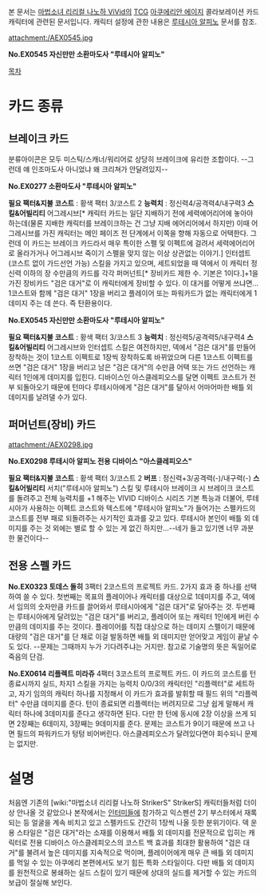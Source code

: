 본 문서는 [[마법소녀 리리컬 나노하 ViVid]]의 [[TCG]] [[아쿠에리안 에이지]] 콜라보레이션 카드 캐릭터에 관련된 문서입니다. 캐릭터 설정에 관한 내용은 [[루테시아 알피노]] 문서를 참조.

attachment:/AEX0545.jpg

''' No.EX0545 자신만만 소환마도사 "루테시아 알피노" '''

[[목차]]
= 카드 종류 =
== 브레이크 카드 ==
분류아이콘은 모두 미스틱/스캐너/워리어로 상당히 브레이크에 유리한 조합이다. --그런데 얘 인조마도사 아니었냐 왜 크리쳐가 안달려있지--

''' No.EX0277 소환마도사 "루테시아 알피노" '''

'''필요 팩터&지불 코스트''' : 황색 팩터 3/코스트 2
'''능력치''' : 정신력4/공격력4/내구력3
'''스킬&어빌리티'''
어그레시브[* 캐릭터 카드는 일단 지배하기 전에 세력에어리어에 놓아야 하는데(물론 지배한 캐릭터를 브레이크하는 건 그냥 지배 에어리어에서 하지만) 이때 어그레시브를 가진 캐릭터는 메인 페이즈 전 단계에서 이쪽을 향해 자동으로 어택한다. 그런데 이 카드는 브레이크 카드라서 매우 특이한 스펠 및 이펙트에 걸려서 세력에어리어로 올라가거나 어그레시브 죽이기 스펠을 맞지 않는 이상 상관없는 이야기.] 인터셉트(코스트 없이 가드선언 가능) 스킬을 가지고 있으며, 세트되었을 때 덱에서 이 캐릭터 정신력 이하의 장 수만큼의 카드를 각각 퍼머넌트[* 장비카드 제한 수. 기본은 1이다.]+1을 가진 장비카드 "검은 대거"로 이 캐릭터에게 장비할 수 있다. 이 대거를 어떻게 쓰냐면... 1코스트와 함께 "검은 대거" 1장을 버리고 플레이어 또는 파워카드가 없는 캐릭터에게 1데미지 주는 데 쓴다. 즉 탄환용이다.

''' No.EX0545 자신만만 소환마도사 "루테시아 알피노" '''

'''필요 팩터&지불 코스트''' : 황색 팩터 3/코스트 3
'''능력치''' : 정신력5/공격력5/내구력4
'''스킬&어빌리티'''
어그레시브와 인터셉트 스킬은 여전하지만, 덱에서 "검은 대거"를 만들어 장착하는 것이 1코스트 이펙트로 1장씩 장착하도록 바뀌었으며 다른 1코스트 이펙트를 쓰면 "검은 대거" 1장을 버리고 남은 "검은 대거"의 수만큼 어택 또는 가드 선언하는 캐릭터 1인에게 데미지를 입힌다. 디바이스인 아스클레피오스를 달면 이펙트 코스트가 전부 되돌아오기 때문에 턴마다 루테시아에게 "검은 대거"를 달아서 어마어마한 배틀 외 데미지를 날려댈 수가 있다.

== 퍼머넌트(장비) 카드 ==
attachment:/AEX0298.jpg

''' No.EX0298 루테시아 알피노 전용 디바이스 "아스클레피오스" '''

'''필요 팩터&지불 코스트''' : 황색 팩터 3/코스트 2
'''버프''' : 정신력+3/공격력(-)/내구력(-)
'''스킬&어빌리티'''
서치("루테시아 알피노") 스킬 및 루테시아 브레이크 시 브레이크 코스트를 돌려주고 전체 능력치를 +1 해주는 VIVID 디바이스 시리즈 기본 특능과 더불어, 루테시아가 사용하는 이펙트 코스트와 텍스트에 "루테시아 알피노"가 들어가는 스펠카드의 코스트를 전부 패로 되돌려주는 사기적인 효과를 갖고 있다. 루테시아 본인이 배틀 외 데미지를 주는 것 외에는 별로 할 수 있는 게 없긴 하지만...--네가 들고 있기엔 너무 과분한 물건이다--

== 전용 스펠 카드 ==
'''No.EX0323 토데스 돌히'''
3팩터 2코스트의 프로젝트 카드. 2가지 효과 중 하나를 선택하여 쓸 수 있다. 첫번째는 목표의 플레이어나 캐릭터를 대상으로 1데미지를 주고, 덱에서 임의의 숫자만큼 카드를 끌어와서 루테시아에게 "검은 대거"로 달아주는 것. 두번째는 루테시아에게 달려있는 "검은 대거"를 버리고, 플레이어 또는 캐릭터 1인에게 버린 수만큼의 데미지를 주는 것이다. 플레이어를 직접 대상으로 하는 데미지 스펠이기 때문에 대량의 "검은 대거"를 단 채로 이걸 발동하면 배틀 외 데미지만 얻어맞고 게임이 끝날 수도 있다. --문제는 그때까지 누가 기다려주냐는 거지만. 참고로 기술명의 뜻은 독일어로 죽음의 단검.

'''No.EX0614 리플렉트 미라쥬'''
4팩터 3코스트의 프로젝트 카드. 이 카드의 코스트를 턴 종료시까지 실드, 차지1 스킬을 가지는 능력치 0/0/3의 캐릭터인 "리플렉터"로 세트하고, 자기 임의의 캐릭터 하나를 지정해서 이 카드가 효과를 발휘할 때 필드 위의 "리플렉터" 수만큼 데미지를 준다. 턴이 종료되면 리플렉터는 버려지므로 그냥 쉽게 말해서 캐릭터 하나에 3데미지를 준다고 생각하면 된다. 다만 한 턴에 동시에 2장 이상을 쓰게 되면 2장째는 6데미지, 3장째는 9데미지를 준다. 문제는 코스트가 9이기 때문에 쓰고 나면 필드의 파워카드가 텅텅 비어버린다. 아스클레피오스가 달려있다면야 회수되니 문제는 없지만.

= 설명 =
처음엔 기존의 [wiki:"마법소녀 리리컬 나노하 StrikerS" StrikerS] 캐릭터들처럼 더이상 안나올 것 같았으나 본작에서는 [[인터미들]]에 참가하고 익스펜션 2기 부스터에서 재록되는 등 얼굴을 계속 비치고 있고 스펠카드도 간간히 1장씩 나올 듯한 분위기이다. 덱 운용 스타일은 "검은 대거"라는 소재를 이용해서 배틀 외 데미지를 전문적으로 입히는 캐릭터로 전용 디바이스 아스클레피오스의 코스트 백 효과를 최대한 활용하여 "검은 대거"를 불려서 높은 데미지를 지속적으로 먹이며, 플레이어에게 매우 큰 배틀 외 데미지를 먹일 수 있는 아쿠에리 본편에서도 보기 힘든 특화 스타일이다. 다만 배틀 외 데미지를 원천적으로 봉쇄하는 실드 스킬이 있기 때문에 상대의 실드를 제거할 수 있는 카드의 보급이 절실해 보인다.
